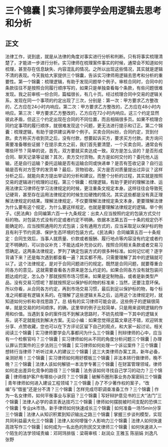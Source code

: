 # 三个锦囊 | 实习律师要学会用逻辑去思考和分析
## 正文
法律工作，说到底，就是从法律的角度对事实进行分析和判断。只有将事实梳理清楚了，才能进一步进行分析。实习律师在梳理案件事实的时候，通常会不知道如何梳理，甚至存在信息缺失、内容混乱的情况。之所以出现这些情况，其实就是逻辑不清的表现。今天我给大家提供三个锦囊，告诉实习律师用逻辑去思考和分析的重要性。第一个锦囊：梳理逻辑，有助于发现问题举个例子。审核合同时，合同中的条款往往不是按照合同履行顺序写的，如果只是单独查看每个条款，有些问题很难发现。我之前审核一份合同，篇幅很长，有几十页。经过梳理合同中交易的逻辑关系，发现在同一个事项的约定出现了三次，分别是：第一次：甲方要求乙方整改的，乙方应在24小时内响应。第二次：甲方要求乙方整改的，乙方应在48小时内响应。第三次：甲方要求乙方整改的，乙方应在72小时内响应。这三个约定显然彼此矛盾，但这三个约定出现在合同的不同位置，而且相隔很多页。如果不梳理合同约定事项的履行顺序，就很难发现这个问题，更无法进行提示和订正。第二个锦囊：梳理逻辑，有助于提供建议再举个例子。买卖合同纠纷，合同约定，货到付款。卖方称买方收到货之后，没有付款，想要起诉买方，要求买方付款。卖方询问需要准备哪些证据？在提示卖方之前，我们首先要清楚，一个买卖合同，通常会有哪些环节？简单的说，首先，双方要就买卖达成一致。双方是怎么谈的？是否形成合同、聊天记录等证据？其次，卖方交付货物。卖方是如何交付的？委托他人运输，还是自行运输？委托运输是否有运输合同或快递单？是否有签收记录？自行运输是否有对方签字的发货单？最后，货物验收。买方是否对质量提出过异议？这样分析之后，就能向卖方提出举证的分析和建议。而整个分析的过程，其实就是按照交易的逻辑进行梳理的过程。第三个锦囊：梳理逻辑，有助于更好的理解法律、运用法律实习律师在学习法律规定的时候，更注重条文规定本身。这样往往会导致死记硬背，甚至存在运用法律规定的时候生拉硬拽的情况。其实这些都是没有真正理解法律规定的结果。理解法律规定，不仅要理解法律规定条文本身，更要理解法律为什么要有这个规定，为什么要这样规定。也就是要理解法律规定的逻辑。举个例子。《民法典》合同编第六百一十九条规定：出卖人应当按照约定的包装方式交付标的物。对包装方式没有约定或者约定不明确，依据本法第五百一十条的规定仍不能确定的，应当按照通用的方式包装；没有通用方式的，应当采取足以保护标的物且有利于节约资源、保护生态环境的包装方式。《民法典》合同编第五百一十条规定：合同生效后，当事人就质量、价款或者报酬、履行地点等内容没有约定或者约定不明确的，可以协议补充；不能达成补充协议的，按照合同相关条款或者交易习惯确定。这两条法律规定，罗列了确定包装方式的很多种标准。如何记忆呢？逐字背诵下来？还是每次遇到都查看一遍？其实都不用。只需要理解了其中的逻辑就可以了。这个法律规定，是对于合同问题进行的规定。既然是合同问题，就要尊重合同各方的意见。这就需要查看各方原来是怎么约定的。如果合同各方没有就包装问题达成约定，怎么办？那就按照市场习惯来。如果是定制物品，或者是新类型产品，没有交易习惯呢？那就按照足以保护标的物的标准来；当然，还要注意环保。所以你看，从合同各方约定，再到市场交易习惯，最后到足以保护标的物，每个标准之间都是有逻辑关系的。在理解了这些逻辑关系之后，运用这个法律规定时，就知道如何分析和寻找思路了。总 结有的实习律师可能会说，这些例子的逻辑很简单，就是交易的时间顺序。的确，这里举的例子比较简单，只是用来说明逻辑的作用和价值。当遇到复杂的案件找不到解决思路时，不妨先梳理一下其中的逻辑关系，说不定就能找到解决方案。无讼小编：如果您觉得这篇文章还不错，欢迎转发分享、点赞收藏，您也可以在下方评论区留下自己的观点，和大家一起讨论。相关阅读三个锦囊 | 实习律师要学会凡事都问为什么三个锦囊 | 刑辩律师的心中，应当有一个检察官吗？三个锦囊 | 实习律师如何从不同的角度分析问题三个锦囊 | 办理认罪认罚案件的三步法则三个锦囊 | 实习律师如何处理一个诉讼案件？三个锦囊 | 想转行当律师？听听过来人的建议三个锦囊 | 这三大类律师办案工具，新年必备，亲测好用！三个锦囊 | 实习律师如何用好模板三个锦囊 | 非法本转行做律师，晚不晚？三个锦囊 | 法律人该如何解锁一本法学专著三个锦囊 | 在财富管理领域，律师如何走出差异化竞争的路径？三个锦囊 | 法务该如何寻找自己学习的动力？三个锦囊 | 律师维护客户有哪些小诀窍？三个锦囊 | 破解币圈刑事业务办案密码三个锦囊 | 青年律师如何进入建设工程领域？三个锦囊 | 办了不少著作权的案子，“改编”与“借鉴”还是分不清？三个锦囊 | 怎样完成尽职调查准备工作？三个锦囊 | 作为一名女律师，如何平衡事业与家庭？三个锦囊 | 写好辩护意见书的三大“法门”三个锦囊 | 法律人必学的语言表达技巧三个锦囊 | 律师如何摆脱被时间支配的恐惧三个锦囊 | 专业pk市场，新手律师如何快速成长三个锦囊 | 如何准备一场15min分享三个锦囊 | 法律人从知识积累到知识输出之路三个锦囊 | 掌握三步谈判模型，实现共同利益最大化三个锦囊 | 法律人如何增强个人影响力三个锦囊 | 法律人如何快速高效写作三个锦囊 | 如何成为一名出色的刑民交叉律师三个锦囊 | 如何快速进入一个陌生的法学领域责编：邓珂玮排版：梁萌审核：赵润众 王雅玉 陈丽娟 刘逸凡 张野